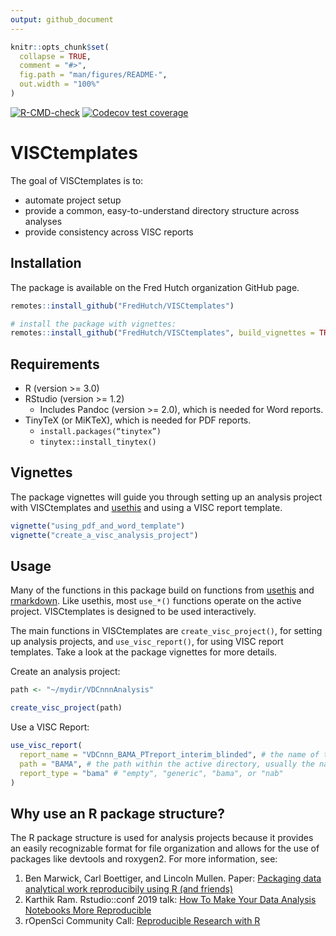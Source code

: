 ```yaml
---
output: github_document
---
```


<!-- README.md is generated from README.Rmd. Please edit that file -->

```r
knitr::opts_chunk$set(
  collapse = TRUE,
  comment = "#>",
  fig.path = "man/figures/README-",
  out.width = "100%"
)
```

<!-- badges: start -->
[![R-CMD-check](https://github.com/FredHutch/VISCtemplates/actions/workflows/R-CMD-check.yaml/badge.svg)](https://github.com/FredHutch/VISCtemplates/actions/workflows/R-CMD-check.yaml)
[![Codecov test coverage](https://codecov.io/gh/FredHutch/VISCtemplates/branch/main/graph/badge.svg)](https://app.codecov.io/gh/FredHutch/VISCtemplates/tree/main)
<!-- badges: end -->

# VISCtemplates

The goal of VISCtemplates is to: 

* automate project setup
* provide a common, easy-to-understand directory structure across analyses 
* provide consistency across VISC reports

## Installation

The package is available on the Fred Hutch organization GitHub page.

```r
remotes::install_github("FredHutch/VISCtemplates")

# install the package with vignettes:
remotes::install_github("FredHutch/VISCtemplates", build_vignettes = TRUE)
```

## Requirements

* R (version >= 3.0)
* RStudio (version >= 1.2)
    + Includes Pandoc (version >= 2.0), which is needed for Word reports.
* TinyTeX (or MiKTeX), which is needed for PDF reports.
    + `install.packages(“tinytex”)`
    + `tinytex::install_tinytex()`

## Vignettes

The package vignettes will guide you through setting up an analysis project 
with VISCtemplates and [usethis](https://github.com/r-lib/usethis) and 
using a VISC report template.

```r
vignette("using_pdf_and_word_template")
vignette("create_a_visc_analysis_project")
```

## Usage

Many of the functions in this package build on functions from [usethis](https://github.com/r-lib/usethis) and 
[rmarkdown](https://github.com/rstudio/rmarkdown).
Like usethis, most `use_*()` functions operate on the active project. 
VISCtemplates is designed to be used interactively. 

The main functions in VISCtemplates are `create_visc_project()`,
for setting up analysis projects, and 
`use_visc_report()`, for using VISC report templates.
Take a look at the package vignettes for more details.

Create an analysis project:

```r
path <- "~/mydir/VDCnnnAnalysis"

create_visc_project(path)
```

Use a VISC Report:

```r
use_visc_report(
  report_name = "VDCnnn_BAMA_PTreport_interim_blinded", # the name of the report file
  path = "BAMA", # the path within the active directory, usually the name of the assay
  report_type = "bama" # "empty", "generic", "bama", or "nab"
)
```

## Why use an R package structure?

The R package structure is used for analysis projects because it provides an easily recognizable format for file organization and allows for the use of packages like devtools and roxygen2. For more information, see:

1. Ben Marwick, Carl Boettiger, and Lincoln Mullen. Paper: [Packaging data analytical work reproducibily using R (and friends)](https://peerj.com/preprints/3192/)
2. Karthik Ram. Rstudio::conf 2019 talk: [How To Make Your Data Analysis Notebooks More Reproducible](https://github.com/karthik/rstudio2019)
3. rOpenSci Community Call: [Reproducible Research with R](https://ropensci.org/commcalls/2019-07-30/)
